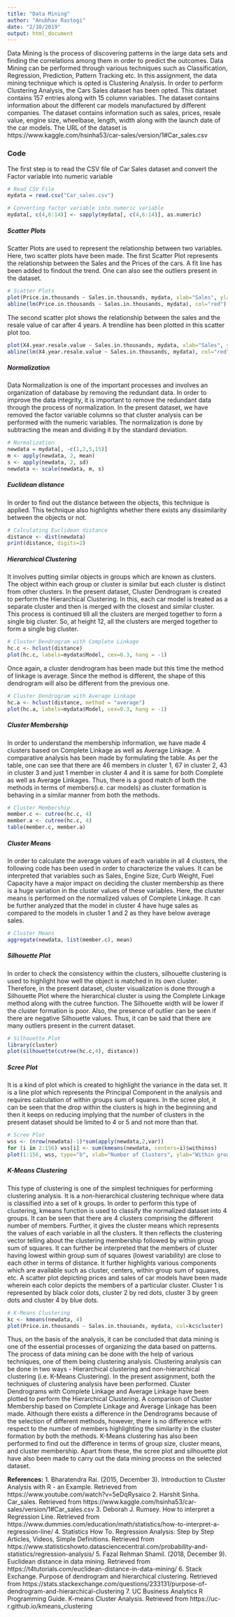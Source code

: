 ```yaml
---
title: "Data Mining"
author: "Anubhav Rastogi"
date: "2/10/2019"
output: html_document
---
```


Data Mining is the process of discovering patterns in the large data sets and finding the correlations among them in order to predict the outcomes. Data Mining can be performed through various techniques such as Classification, Regression, Prediction, Pattern Tracking etc. In this assignment, the data mining technique which is opted is Clustering Analysis. In order to perform Clustering Analysis, the Cars Sales dataset has been opted. This dataset contains 157 entries along with 15 column variables. The dataset contains information about the different car models manufactured by different companies. The dataset contains information such as sales, prices, resale value, engine size, wheelbase, length, width along with the launch date of the car models. The URL of the dataset is https://www.kaggle.com/hsinha53/car-sales/version/1#Car_sales.csv



### Code
The first step is to read the CSV file of Car Sales dataset and convert the Factor variable into numeric variable 
```r
# Read CSV File
mydata = read.csv("Car_sales.csv")

# Converting factor variable into numeric variable
mydata[, c(4,6:14)] <- sapply(mydata[, c(4,6:14)], as.numeric)
```



##### Scatter Plots
Scatter Plots are used to represent the relationship between two variables. Here, two scatter plots have been made. The first Scatter Plot represents the relationship between the Sales and the Prices of the cars. A fit line has been added to findout the trend. One can also see the outliers present in the dataset.
```r
# Scatter Plots
plot(Price.in.thousands ~ Sales.in.thousands, mydata, xlab="Sales", ylab="Prices")
abline(lm(Price.in.thousands ~ Sales.in.thousands, mydata), col="red")
```

The second scatter plot shows the relationship between the sales and the resale value of car after 4 years. A trendline has been plotted in this scatter plot too. 
```r
plot(X4.year.resale.value ~ Sales.in.thousands, mydata, xlab="Sales", ylab="Resale Value")
abline(lm(X4.year.resale.value ~ Sales.in.thousands, mydata), col="red")
```



##### Normalization
Data Normalization is one of the important processes and involves an organization of database by removing the redundant data. In order to improve the data integrity, it is important to remove the redundant data through the process of normalization. In the present dataset, we have removed the factor variable columns so that cluster analysis can be performed with the numeric variables. The normalization is done by subtracting the mean and dividing it by the standard deviation.
```r
# Normalization
newdata = mydata[, -c(1,2,5,15)]
m <- apply(newdata, 2, mean)
s <- apply(newdata, 2, sd)
newdata <- scale(newdata, m, s)
```



##### Euclidean distance
In order to find out the distance between the objects, this technique is applied. This technique also highlights whether there exists any dissimilarity between the objects or not.
```r
# Calculating Euclidean distance
distance <- dist(newdata)
print(distance, digits=2)
```



##### Hierarchical Clustering
It involves putting similar objects in groups which are known as clusters. The object within each group or cluster is similar but each cluster is distinct from other clusters. In the present dataset, Cluster Dendrogram is created to perform the Hierarchical Clustering. In this, each car model is treated as a separate cluster and then is merged with the closest and similar cluster. This process is continued till all the clusters are merged together to form a single big cluster. So, at height 12, all the clusters are merged together to form a single big cluster.
```r
# Cluster Dendrogram with Complete Linkage
hc.c <- hclust(distance)
plot(hc.c, labels=mydata$Model, cex=0.3, hang = -1)
```

Once again, a cluster dendrogram has been made but this time the method of linkage is average. Since the method is different, the shape of this dendrogram will also be different from the previous one.
```r
# Cluster Dendrogram with Average Linkage
hc.a <- hclust(distance, method = "average")
plot(hc.a, labels=mydata$Model, cex=0.3, hang = -1)
```



##### Cluster Membership
In order to understand the membership information, we have made 4 clusters based on Complete Linkage as well as Average Linkage. A comparative analysis has been made by formulating the table. As per the table, one can see that there are 46 members in cluster 1, 67 in cluster 2, 43 in cluster 3 and just 1 member in cluster 4 and it is same for both Complete as well as Average Linkages. Thus, there is a good match of both the methods in terms of members(i.e. car models) as cluster formation is behaving in a similar manner from both the methods.
```r
# Cluster Membership
member.c <- cutree(hc.c, 4)
member.a <- cutree(hc.c, 4)
table(member.c, member.a)
```



##### Cluster Means
In order to calculate the average values of each variable in all 4 clusters, the following code has been used in order to characterize the values. It can be interpreted that variables such as Sales, Engine Size, Curb Weight, Fuel Capacity have a major impact on deciding the cluster membership as there is a huge variation in the cluster values of these variables. Here, the cluster means is performed on the normalized values of Complete Linkage. It can be further analyzed that the model in cluster 4 have huge sales as compared to the models in cluster 1 and 2 as they have below average sales.
```r
# Cluster Means
aggregate(newdata, list(member.c), mean)
```



##### Silhouette Plot
In order to check the consistency within the clusters, silhouette clustering is used to highlight how well the object is matched in its own cluster. Therefore, in the present dataset, cluster visualization is done through a Silhouette Plot where the hierarchical cluster is using the Complete Linkage method along with the cutree function. The Silhouette width will be lower if the cluster formation is poor. Also, the presence of outlier can be seen if there are negative Silhouette values. Thus, it can be said that there are many outliers present in the current dataset.
```r
# Silhouette Plot
library(cluster)
plot(silhouette(cutree(hc.c,4), distance))
```



##### Scree Plot
It is a kind of plot which is created to highlight the variance in the data set. It is a line plot which represents the Principal Component in the analysis and requires calculation of within groups sum of squares. In the scree plot, it can be seen that the drop within the clusters is high in the beginning and then it keeps on reducing implying that the number of clusters in the present dataset should be limited to 4 or 5 and not more than that. 
```r
# Scree Plot
wss <- (nrow(newdata)-1)*sum(apply(newdata,2,var))
for (i in 2:156) wss[i] <- sum(kmeans(newdata, centers=i)$withinss)
plot(1:156, wss, type="b", xlab="Number of Clusters", ylab="Within group SS")
```



##### K-Means Clustering
This type of clustering is one of the simplest techniques for performing clustering analysis. It is a non-hierarchical clustering technique where data is classified into a set of k groups. In order to perform this type of clustering, kmeans function is used to classify the normalized dataset into 4 groups. It can be seen that there are 4 clusters comprising the different number of members. Further, it gives the cluster means which represents the values of each variable in all the clusters. It then reflects the clustering vector telling about the clustering membership followed by within group sum of squares. It can further be interpreted that the members of cluster having lowest within group sum of squares (lowest variability) are close to each other in terms of distance. It further highlights various components which are available such as cluster, centers, within group sum of squares, etc. A scatter plot depicting prices and sales of car models have been made wherein each color depicts the members of a particular cluster. Cluster 1 is represented by black color dots, cluster 2 by red dots, cluster 3 by green dots and cluster 4 by blue dots.
```r
# K-Means Clustering
kc <- kmeans(newdata, 4)
plot(Price.in.thousands ~ Sales.in.thousands, mydata, col=kc$cluster)
```

Thus, on the basis of the analysis, it can be concluded that data mining is one of the essential processes of organizing the data based on patterns. The process of data mining can be done with the help of various techniques, one of them being clustering analysis. Clustering analysis can be done in two ways - Hierarchical clustering and non-hierarchical clustering (i.e. K-Means Clustering). In the present assignment, both the techniques of clustering analysis have been performed. Cluster Dendrograms with Complete Linkage and Average Linkage have been plotted to perform the Hierarchical Clustering. A comparison of Cluster Membership based on Complete Linkage and Average Linkage has been made. Although there exists a difference in the Dendrograms because of the selection of different methods, however, there is no difference with respect to the number of members highlighting the similarity in the cluster formation by both the methods. K-Means clustering has also been performed to find out the difference in terms of group size, cluster means, and cluster membership. Apart from these, the scree plot and silhouette plot have also been made to carry out the data mining process on the selected dataset.


**References:**
  1. Bharatendra Rai. (2015, December 3). Introduction to Cluster Analysis with R - an Example. Retrieved from https://www.youtube.com/watch?v=5eDqRysaico
  2. Harshit Sinha. Car_sales. Retrieved from https://www.kaggle.com/hsinha53/car-sales/version/1#Car_sales.csv
  3. Deborah J. Rumsey. How to interpret a Regression Line. Retrieved from https://www.dummies.com/education/math/statistics/how-to-interpret-a-regression-line/
  4. Statistics How To. Regression Analysis: Step by Step Articles, Videos, Simple Definitions. Retrieved from https://www.statisticshowto.datasciencecentral.com/probability-and-statistics/regression-analysis/
  5. Fazal Rehman Shamil. (2018, December 9). Euclidean distance in data mining. Retrieved from https://t4tutorials.com/euclidean-distance-in-data-mining/
  6. Stack Exchange. Purpose of dendrogram and hierarchical clustering. Retrieved from https://stats.stackexchange.com/questions/233131/purpose-of-dendrogram-and-hierarchical-clustering
  7. UC Business Analytics R Programming Guide. K-means Cluster Analysis. Retrieved from https://uc-r.github.io/kmeans_clustering

